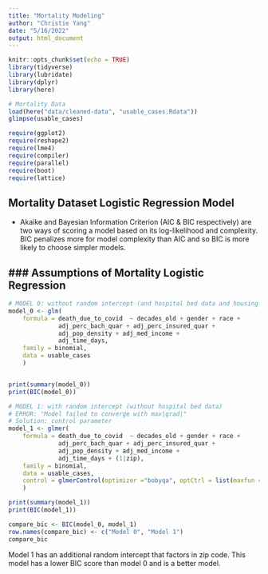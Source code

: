 ```yaml
---
title: "Mortality Modeling"
author: "Christie Yang"
date: "5/16/2022"
output: html_document
---
```


```r
knitr::opts_chunk$set(echo = TRUE)
library(tidyverse)
library(lubridate)
library(dplyr)
library(here)

# Mortality Data
load(here("data/cleaned-data", "usable_cases.Rdata"))
glimpse(usable_cases)

require(ggplot2)
require(reshape2)
require(lme4)
require(compiler)
require(parallel)
require(boot)
require(lattice)
```

## Mortality Dataset Logistic Regression Model  

- Akaike and Bayesian Information Criterion (AIC & BIC respectively) are two ways of scoring a model based on its log-likelihood and complexity. BIC penalizes more for model complexity than AIC and so BIC is more likely to choose simpler models.  

### Assumptions of Mortality Logistic Regression  
- 

```r
# MODEL 0: without random intercept (and hospital bed data and housing data)
model_0 <- glm(
    formula = death_due_to_covid  ~ decades_old + gender + race + 
              adj_perc_bach_quar + adj_perc_insured_quar +
              adj_pop_density + adj_med_income +
              adj_time_days,
    family = binomial, 
    data = usable_cases
    )


print(summary(model_0))
print(BIC(model_0))
```


```r
# MODEL 1: with random intercept (without hospital bed data)
# ERROR: "Model failed to converge with max|grad|"
# Solution: control parameter 
model_1 <- glmer(
    formula = death_due_to_covid  ~ decades_old + gender + race + 
              adj_perc_bach_quar + adj_perc_insured_quar +
              adj_pop_density + adj_med_income +
              adj_time_days + (1|zip),
    family = binomial, 
    data = usable_cases,
    control = glmerControl(optimizer ="bobyqa", optCtrl = list(maxfun = 2e6))
    )

print(summary(model_1))
print(BIC(model_1))
```
```r
compare_bic <- BIC(model_0, model_1) 
row.names(compare_bic) <- c("Model 0", "Model 1")
compare_bic
```
Model 1 has an additional random intercept that factors in zip code. This model 
has a lower BIC score than model 0 and is a better model. 



